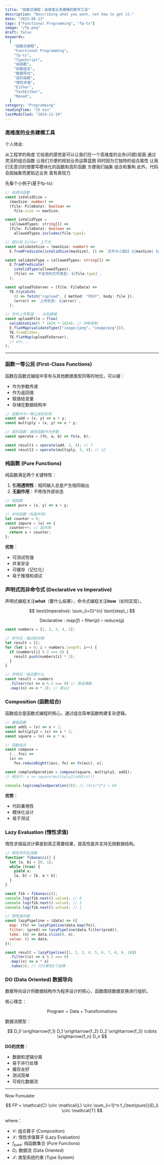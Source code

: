 ```yaml
---
title: "函数式编程：高维度业务建模的数学工具"
description: "Describing what you want, not how to get it."
date: "2023-06-13"
tags: ["Functional Programming", "fp-ts"]
image: "/fp.png"
draft: false
keywords:
  [
    "函数式编程",
    "Functional Programming",
    "fp-ts",
    "TypeScript",
    "纯函数",
    "函数组合",
    "数据导向",
    "高阶函数",
    "惰性求值",
    "Either",
    "TaskEither",
    "Monad",
  ]
category: "Programming"
readingTime: "15 min"
lastModified: "2024-12-19"
---
```


### 高维度的业务建模工具

个人体会:

从工程学的角度 它给我的感觉是可以让我们在一个高维度的业务(问题)层面 通过灵活的组合函数 让我们方便的规划业务运算蓝图 同时因为它独特的组合属性 让我们无意识的想要写模块化的函数和高阶函数 方便我们抽象 组合和重构 此外，代码会因抽象而更贴近业务 富有表现力

先看个小例子(基于fp-ts):

```typescript
// 纯谓词函数
const isValidSize =
  (maxSize: number) =>
  (file: FileData): boolean =>
    file.size <= maxSize;

const isValidType =
  (allowedTypes: string[]) =>
  (file: FileData): boolean =>
    allowedTypes.includes(file.type);

// 提升到 Either 上下文
const validateSize = (maxSize: number) =>
  E.fromPredicate(isValidSize(maxSize), () => `文件大小超过 ${maxSize} bytes`);

const validateType = (allowedTypes: string[]) =>
  E.fromPredicate(
    isValidType(allowedTypes),
    (file) => `不支持的文件类型: ${file.type}`,
  );

const uploadToServer = (file: FileData) =>
  TE.tryCatch(
    () => fetch("/upload", { method: "POST", body: file }),
    (error) => `上传失败: ${error}`,
  );

// 文件上传管道 -- 业务建模
const uploadFile = flow(
  validateSize(5 * 1024 * 1024), // 5MB限制
  E.flatMap(validateType(["image/jpeg", "image/png"])),
  TE.fromEither,
  TE.flatMap(uploadToServer),
  // etc...
);
```

---

### 函数一等公民 (First-Class Functions)

函数在函数式编程中享有与其他数据类型同等的地位，可以被：

- 作为参数传递
- 作为返回值
- 赋值给变量
- 存储在数据结构中

```javascript
// 函数作为一等公民的实例
const add = (x, y) => x + y;
const multiply = (x, y) => x * y;

// 高阶函数：接受函数作为参数
const operate = (fn, a, b) => fn(a, b);

const result1 = operate(add, 3, 4); // 7
const result2 = operate(multiply, 3, 4); // 12
```

### 纯函数 (Pure Functions)

纯函数满足两个关键特性：

1. **引用透明性**：相同输入总是产生相同输出
2. **无副作用**：不修改外部状态

```javascript
// 纯函数
const pure = (x, y) => x + y;

// 非纯函数（有副作用）
let counter = 0;
const impure = (x) => {
  counter++; // 副作用
  return x + counter;
};
```

**优势**：

- 可测试性强
- 并发安全
- 可缓存（记忆化）
- 易于推理和调试

### 声明式而非命令式 (Declarative vs Imperative)

声明式编程关注**what**（要什么结果），命令式编程关注**how**（如何实现）。

$$
\text{Imperative}: \sum_{i=0}^{n} \text{step}_i
$$

$$
\text{Declarative}: \text{map}(f) \circ \text{filter}(p) \circ \text{reduce}(g)
$$

```javascript
const numbers = [1, 2, 3, 4, 5];

// 命令式：描述如何做
let result = [];
for (let i = 0; i < numbers.length; i++) {
  if (numbers[i] % 2 === 0) {
    result.push(numbers[i] * 2);
  }
}

// 声明式：描述要什么
const result = numbers
  .filter((n) => n % 2 === 0) // 筛选偶数
  .map((n) => n * 2); // 乘以2
```

### Composition (函数组合)

函数组合是函数式编程的核心，通过组合简单函数构建复杂逻辑。

```javascript
// 基础函数
const add1 = (x) => x + 1;
const multiply2 = (x) => x * 2;
const square = (x) => x * x;

// 函数组合
const compose =
  (...fns) =>
  (x) =>
    fns.reduceRight((acc, fn) => fn(acc), x);

const complexOperation = compose(square, multiply2, add1);
// 相当于: x => square(multiply2(add1(x)))

console.log(complexOperation(3)); // (3+1)*2^2 = 64
```

**优势**：

- 代码重用性
- 模块化设计
- 易于测试

### Lazy Evaluation (惰性求值)

惰性求值延迟计算直到真正需要结果，提高性能并支持无限数据结构。

```javascript
// 惰性序列生成器
function* fibonacci() {
  let [a, b] = [0, 1];
  while (true) {
    yield a;
    [a, b] = [b, a + b];
  }
}

const fib = fibonacci();
console.log(fib.next().value); // 0
console.log(fib.next().value); // 1
console.log(fib.next().value); // 1

// 惰性操作链
const lazyPipeline = (data) => ({
  map: (fn) => lazyPipeline(data.map(fn)),
  filter: (pred) => lazyPipeline(data.filter(pred)),
  take: (n) => data.slice(0, n),
  value: () => data,
});

const result = lazyPipeline([1, 2, 3, 4, 5, 6, 7, 8, 9, 10])
  .filter((x) => x % 2 === 0)
  .map((x) => x * x)
  .take(3); // 只计算前3个结果
```

### DO (Data Oriented) 数据导向

数据导向设计将数据结构作为程序设计的核心，函数围绕数据变换进行组织。

核心理念：

$$
\text{Program} = \text{Data} + \text{Transformations}
$$

数据流模型：

$$
D_0 \xrightarrow{f_1} D_1 \xrightarrow{f_2} D_2 \xrightarrow{f_3} \cdots \xrightarrow{f_n} D_n
$$

**DO的优势**：

- 数据和逻辑分离
- 易于并行处理
- 缓存友好
- 测试简单
- 可视化数据流

---

Now Fomulate:

$$
FP = \mathcal{C} \circ \mathcal{L} \circ \sum_{i=1}^n f_{\text{pure}}(D_i) \circ \mathcal{T}
$$

where：

- $\mathcal{C}$: 组合算子 (Composition)
- $\mathcal{L}$: 惰性求值算子 (Lazy Evaluation)
- $f_{\text{pure}}$: 纯函数集合 (Pure Functions)
- $D_i$: 数据流 (Data Oriented)
- $\mathcal{T}$: 类型系统约束 (Type System)
